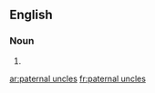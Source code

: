 ==English==

===Noun===
{{head|en|head=[[paternal]] [[uncle]]s}}

# {{plural of|paternal uncle}}

[[ar:paternal uncles]]
[[fr:paternal uncles]]
